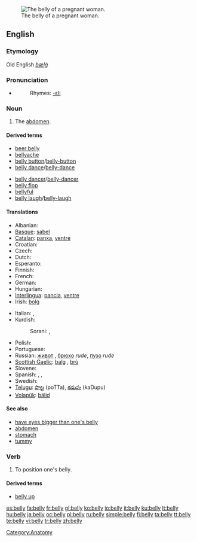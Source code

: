 [[Image:Pregnant belly button.jpg|thumb|right|The belly of a pregnant woman.]]
==English==

===Etymology===
Old English ''[[bælġ]]''

===Pronunciation===
* {{audio|en-us-belly.ogg|Audio (US)}}
*: Rhymes: [[Rhymes:English:-ɛli|-ɛli]]

===Noun===
{{en-noun|bell|ies}}

# {{colloquial}} The [[abdomen]].

====Derived terms====
{{rel-top|Terms derived from "belly"}}
* [[beer belly]]
* [[bellyache]]
* [[belly button]]/[[belly-button]]
* [[belly dance]]/[[belly-dance]]
{{rel-mid}}
* [[belly dancer]]/[[belly-dancer]]
* [[belly flop]]
* [[bellyful]]
* [[belly laugh]]/[[belly-laugh]]
{{rel-bottom}}

====Translations====
{{trans-top|abdomen}}
* Albanian: {{t+|sq|bark|xs=Albanian}}
* [[Basque]]: [[sabel]]
* [[Catalan]]: [[panxa]], [[ventre]]
* Croatian: {{t-|hr|trbuh}}
* Czech: {{t-|cs|břicho|n}}
* Dutch: {{t+|nl|buik}}
* Esperanto: {{t-|eo|ventro|xs=Esperanto}}
* Finnish: {{t+|fi|maha}}
* French: {{t+|fr|ventre|m}}
* German: {{t+|de|Bauch|m}}
* Hungarian: {{t+|hu|has}}
* [[Interlingua]]: [[pancia]], [[ventre]]
* Irish: [[bolg]] {{m}}
{{trans-mid}}
* Italian: {{t+|it|pancia|f}}, {{t+|it|ventre|f}}
* Kurdish:
*: Sorani: {{t|ku|زگ|tr=zig|sc=KUchar}}, {{t|ku|ورگ|tr=wirg|sc=KUchar}}
* Polish: {{t+|pl|brzuch|m}}
* Portuguese: {{t+|pt|barriga}}
* Russian: [[живот]] {{m}}, [[брюхо]] {{n}} ''rude'', [[пузо]] {{n}} ''rude''
* [[Scottish Gaelic]]: [[balg]] {{m}}, [[brù]] {{f}}
* Slovene: {{t+|sl|trebuh|m}}
* Spanish: {{t+|es|barriga}}, {{t+|es|panza}}, {{t+|es|vientre}}
* Swedish: {{t+|sv|mage}}
* [[Telugu]]: [[పొట్ట]] (poTTa), [[కడుపు]] (kaDupu)
* [[Volapük]]: [[bälid]]
{{trans-bottom}}

====See also====
* [[have eyes bigger than one's belly]]
* [[abdomen]]
* [[stomach]]
* [[tummy]]

===Verb===
{{en-verb|bellies|bellying|bellied}}

# To position one's belly.

====Derived terms====
* [[belly up]]

[[Category:Anatomy]]

[[es:belly]]
[[fa:belly]]
[[fr:belly]]
[[gl:belly]]
[[ko:belly]]
[[io:belly]]
[[it:belly]]
[[ku:belly]]
[[lt:belly]]
[[hu:belly]]
[[ja:belly]]
[[oc:belly]]
[[pl:belly]]
[[ru:belly]]
[[simple:belly]]
[[fi:belly]]
[[ta:belly]]
[[tt:belly]]
[[te:belly]]
[[vi:belly]]
[[tr:belly]]
[[zh:belly]]